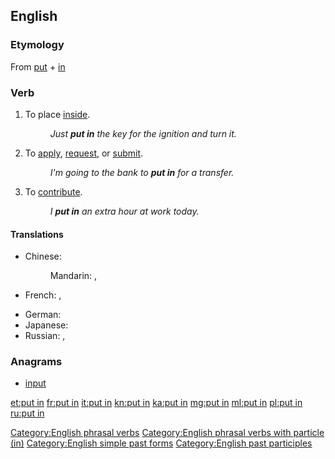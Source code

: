 {{also|putin|Putin|puțin}}
==English==

===Etymology===
From [[put]] + [[in]]

===Verb===
{{en-verb|head=[[put]] [[in]]|puts in|putting in|put in}}

# {{context|transitive|lang=en}} To place [[inside]].
#: ''Just '''put in''' the key for the ignition and turn it.''
# {{context|intransitive|lang=en}} To [[apply]], [[request]], or [[submit]].
#: ''I'm going to the bank to '''put in''' for a transfer.''
# {{context|transitive|lang=en}} To [[contribute]].
#: ''I '''put in''' an extra hour at work today.''

====Translations====
{{trans-top|to place inside}}
* Chinese:
*: Mandarin: {{t|cmn|投入|tr=tóurù|sc=Hani}}, {{t|cmn|插入|tr=chārù|sc=Hani}}
* French: {{t|fr|mettre}}, {{t|fr|insérer}}
{{trans-mid}}
* German: {{t|de|einsetzen}}
* Japanese: {{t|ja|入れる|tr=いれる, ireru|sc=Jpan}}
* Russian: {{t+|ru|вставлять|impf|tr=vstavljátʹ|sc=Cyrl}}, {{t+|ru|вставить|pf|tr=vstávitʹ|sc=Cyrl}}
{{trans-bottom}}

===Anagrams===
* [[input#English|input]]

[[Category:English phrasal verbs]]
[[Category:English phrasal verbs with particle (in)]]
[[Category:English simple past forms]]
[[Category:English past participles]]

[[et:put in]]
[[fr:put in]]
[[it:put in]]
[[kn:put in]]
[[ka:put in]]
[[mg:put in]]
[[ml:put in]]
[[pl:put in]]
[[ru:put in]]
